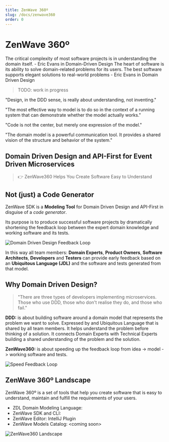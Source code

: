 ```yaml
---
title: ZenWave 360º
slug: /docs/zenwave360
order: 0
---
```


# ZenWave 360º

<Quote>
    The critical complexity of most software projects is in understanding the domain itself.
    <QuoteAuthor>- Eric Evans in Domain-Driven Design</QuoteAuthor>
</Quote>

<Quote>
    The heart of software is its ability to solve domain-related problems for its users. The best software supports elegant solutions to real-world problems
    <QuoteAuthor>- Eric Evans in Domain Driven Design</QuoteAuthor>
</Quote>

> TODO: work in progress

"Design, in the DDD sense, is really about understanding, not inventing."

"The most effective way to model is to do so in the context of a running system that can demonstrate whether the model actually works."

"Code is not the center, but merely one expression of the model."

"The domain model is a powerful communication tool. It provides a shared vision of the structure and behavior of the system."

## Domain Driven Design and API-First for Event Driven Microservices

> 👉 ZenWave360 Helps You Create Software Easy to Understand

## Not (just) a Code Generator

ZenWave SDK is a **Modeling Tool** for Domain Driven Design and API-First in disguise of a _code generator_.

Its purpose is to produce successful software projects by dramatically shortening the feedback loop between the expert domain knowledge and working software and its tests.

<Image alt="Domain Driven Design Feedback Loop" src={dddFeedbackLoopDark} />

In this way all team members: **Domain Experts**, **Product Owners**, **Software Architects**, **Developers** and **Testers** can provide early feedback based on an **Ubiquitous Language (JDL)** and the software and tests generated from that model.

## Why Domain Driven Design?

> "There are three types of developers implementing microservices. Those who use DDD, those who don't realise they do, and those who fail."

**DDD:** is about building software around a domain model that represents the problem we want to solve. Expressed by and Ubiquitous Language that is shared by all team members. It helps understand the problem before thinking of a solution. It connects Domain Experts with Technical Experts building a shared understanding of the problem and the solution.

**ZenWave360:** is about speeding up the feedback loop from idea -> model -> working software and tests.

<Image alt="Speed Feedback Loop" src={speedFeedbackLoop} />

## ZenWave 360º Landscape

ZenWave 360º is a set of tools that help you create software that is easy to understand, maintain and fulfill the requirements of your users.

- ZDL Domain Modeling Language:
- ZenWave SDK and CLI:
- ZenWave Editor: IntelliJ Plugin
- ZenWave Models Catalog: &lt;coming soon>

<Image alt="ZenWave360 Landscape" src={landscapeDark} />
